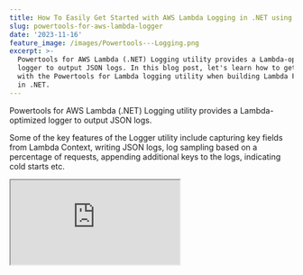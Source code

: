 ```yaml
---
title: How To Easily Get Started with AWS Lambda Logging in .NET using Powertools
slug: powertools-for-aws-lambda-logger
date: '2023-11-16'
feature_image: /images/Powertools---Logging.png
excerpt: >-
  Powertools for AWS Lambda (.NET) Logging utility provides a Lambda-optimized
  logger to output JSON logs. In this blog post, let's learn how to get started
  with the Powertools for Lambda logging utility when building Lambda Functions
  in .NET.
---
```

Powertools for AWS Lambda (.NET) Logging utility provides a Lambda-optimized logger to output JSON logs.

Some of the key features of the Logger utility include capturing key fields from Lambda Context, writing JSON logs, log sampling based on a percentage of requests, appending additional keys to the logs, indicating cold starts etc.

<iframe src="https://www.youtube.com/embed/uQxAIYkdNFM?feature=oembed" />

In this blog post, let's learn how to get started with the Powertools for Lambda Logging utility when building Lambda Functions in .NET.

_This article is sponsored by AWS and is part of my_ [_AWS Series_](/tag/aws/)_._

## Setting Up AWS Powertools Lambda Logging Utility

[Powertools for AWS Lambda (.NET)](https://docs.powertools.aws.dev/lambda/dotnet/) is a suite of utilities for AWS Lambda functions to ease adopting best practices such as tracing, structured logging, custom metrics, and more.

To get started using the Powertools logging utility, you can install it as a NuGet package - `AWS.Lambda.Powertools.Logging`.

### Configuring Lambda Logging Properties

The Logging utility allows setting up a Friendly Service Name across all the logs written under one Lambda Function Handler.

This makes it easy to filter out logs based on your Lambda Handler if you have multiple functions running in the same account and logging into CloudWatch.

This is set either using an Environment Variable (`POWERTOOLS_SERVICE_NAME`) or using an `Logging` attribute on the Lambda Function Handler, as shown below.

```csharp
[Logging(LogEvent = true, Service = "GetWeather")]
public async Task<List<WeatherForecast>> GetWeather(
    APIGatewayHttpApiV2ProxyRequest request, ILambdaContext context)
{
 ...
}
```

Some other properties on the `Logging` attribute that affects all the logs written under the specified Function handler are as below.

-   **LogEvent** → Log incoming event (the first parameter input to the Function Handler is logged)
-   **CorrelationIdPath** → [JSON Pointer Expression](https://datatracker.ietf.org/doc/html/draft-ietf-appsawg-json-pointer-03) to property to use for correlating requests. This is particularly useful if you want to chain logs across multiple Function handlers/services for a single business use case. You can pass along a CorrelationId and use it to log across all services and use it to chain together the logs.
-   **LogLevel** → Minimum Log Level
-   **LoggerOutputCase** → SnakeCase (by default), CamelCase, PascalCase
-   **SamplingRate** → Dynamically set a percentage of requests to log at `DEBUG` level

You can also set some of these properties via environment variables [as listed here](https://docs.powertools.aws.dev/lambda/dotnet/core/logging/#full-list-of-environment-variables).

## Logging Using AWS Powetools Logger

To write a log statement you need an instance of `Microsoft.Extensions.Logging.ILogger`.

You can either use the various static methods on the `AWS.Lambda.Powertools.Logging.Logger` class or use the `Create` function on the same `Logger` class to create a new instance.

### Writing a Simple Log Statement

The below code shows examples of using both ways to log information statements.

```csharp
public Function() => _logger = Logger.Create<Function>();

[Logging(LogEvent = true, Service = "GetWeather", CorrelationIdPath = "/Headers/correlation-id")]
public async Task<List<WeatherForecast>> GetWeather(
    APIGatewayHttpApiV2ProxyRequest request, ILambdaC
{
    Logger.LogInformation("Getting Weather data");
    ...
    _logger.LogInformation("Retrieved weather data and processing");
    ...
}
```

Here's the sample log output from CloudWatch for the first log statement. This output uses the default log formatter. You can [write a custom Log Formatter](https://docs.powertools.aws.dev/lambda/dotnet/core/logging/#custom-log-formatter-bring-your-own-formatter) to change this default output format.

```json
{
    "cold_start": true,
    "xray_trace_id": "1-6553ccea-1bff54847c5e05d125ff4485",
    "correlation_id": "d09b4754-7f00-41cd-90ad-dd7e691d38b2",
    "city_name": "London",
    "function_name": "weathertest-LambdaEmptyFunction1FunctionGetWeather-zQceOL6olYxd",
    "function_version": "$LATEST",
    "function_memory_size": 256,
    "function_arn": "arn:aws:lambda:ap-southeast-2:189107071895:function:weathertest-LambdaEmptyFunction1FunctionGetWeather-zQceOL6olYxd",
    "function_request_id": "500290d6-dd74-40bd-b1fb-1307b16a919a",
    "timestamp": "2023-11-14T19:39:23.9003503Z",
    "level": "Information",
    "service": "GetWeather",
    "name": "LambdaEmptyFunction1.Function",
    "message": "Getting Weather data"
}
```

### Writing Parameterized log statements

All `LogXXX` statements support passing in parameterized log message templates.

```csharp
_logger.LogInformation(
    "Getting Weather Data for city {City}", new[] { cityName });
```

The above code specifies the `City` as a parametrized input and passes the `cityName` to replace it as an object array.

If you have more parameters in the log message template, you can pass in more parameters in the object array (in the same order).

However, note that when passing parameterized log message templates, these parameters are not listed as additional variables in the log output. At the time of writing, it only gets string replaced in the actual template and written to the output as shown below.

```json
{
    "cold_start": true,
    "xray_trace_id": "1-6553ccea-1bff54847c5e05d125ff4485",
    "correlation_id": "d09b4754-7f00-41cd-90ad-dd7e691d38b2",
    "function_name": "weathertest-LambdaEmptyFunction1FunctionGetWeather-zQceOL6olYxd",
    "function_version": "$LATEST",
    "function_memory_size": 256,
    "function_arn": "arn:aws:lambda:ap-southeast-2:189107071895:function:weathertest-LambdaEmptyFunction1FunctionGetWeather-zQceOL6olYxd",
    "function_request_id": "500290d6-dd74-40bd-b1fb-1307b16a919a",
    "timestamp": "2023-11-14T19:39:23.9006757Z",
    "level": "Information",
    "service": "GetWeather",
    "name": "LambdaEmptyFunction1.Function",
    "message": "Getting Weather Data for city London"
}
```

### Logging Additional Keys in Log Output

To log additional keys to the JSON log output you can either pass in an extra parameter to the `LogXXX` statement, which gets logged for that specific statement or use the `AppendKey(s)` function to append key/values to all subsequent log statements.

#### Passing Additional Properties For Each Log Statement

The below log statements pass in an `extraKeys` which is a Dictionary of key-value pairs, that will show up as additional properties on the log output.

```csharp
var extraKeys = new Dictionary<string, string>() {
    { "Count", results.Count.ToString() }, { "cityName", cityName } };
Logger.LogInformation(
    extraKeys,
    "Retrieved data for city {cityName} with count {Count}",
    new[] { cityName, results.Count.ToString() });
```

The log output for the above statement includes the properties Count and cityName passed in as extra key-values to be logged.

```json
{
    "cold_start": true,
    "xray_trace_id": "1-6553ccea-1bff54847c5e05d125ff4485",
    "correlation_id": "d09b4754-7f00-41cd-90ad-dd7e691d38b2",
    "city_name": "London",
    "function_name": "weathertest-LambdaEmptyFunction1FunctionGetWeather-zQceOL6olYxd",
    "function_version": "$LATEST",
    "function_memory_size": 256,
    "function_arn": "arn:aws:lambda:ap-southeast-2:189107071895:function:weathertest-LambdaEmptyFunction1FunctionGetWeather-zQceOL6olYxd",
    "function_request_id": "500290d6-dd74-40bd-b1fb-1307b16a919a",
    "count": 3,
    "timestamp": "2023-11-14T19:39:25.8604302Z",
    "level": "Information",
    "service": "GetWeather",
    "name": "AWS.Lambda.Powertools.Logging.Logger",
    "message": "Retrieved data for city London with count 3"
}
```

The ExtraKeys applies only to the current log statement and subsequent log entires will not have these additional keys if they are not passed to those explicitly.

#### Append Key(s) to all Log Statements

In certain cases we want a set of keys to be available for all log statements happening within a function or class. For example if the request is to get weather data for a specific City (name or id), we might want to know the City Name in all log statements.

In these cases, we can use the `AppendKey` functionality.

```csharp
_logger.AppendKey(nameof(cityName), cityName);
```

The above statement causes all log statements appearing after this statement to have the property `city_name` in that as a JSON attribute value.

#### Clearing Logger State

Depending on where the `ILogger` instance is created it might hold on to some of the additional state-level information getting added to it.

For example in the above scenario, since we `AppendKey` to the logger instance created in the function constructor, it will be available in the subsequent calls to the Lambda Function instance as well.

For values that are always appended, it will overwrite the value with the latest value and won't show up as any problems.

However, if you have keys that are conditionally appended to the logger state, we need to explicitly clear them, so that it does not linger on during the next lambda invocation.

In these cases, we can use the `ClearState` property set to true on the `Logging` attribute.

```chsarp
[Logging(LogEvent = true, Service = "GetWeather", CorrelationIdPath = "/Headers/correlation-id", ClearState = true)]
```

The `ClearState` attribute ensures to delete and reset the logger instance state for subsequent calls. This is required because of the way the Lambda Execution context works.

To learn more about Lambda Execution Context reuse, I highly recommend checking out my blog post on Why You Should Care About Lambda Lifecycle As A .NET Developer.

<PostCard 
  title="Why You Should Care About Lambda Lifecycle As A .NET Developer?"
  description="The Lambda Lifecycle affects the way we write out Function code. Learn some of the dos and don’ts when building Lambda Functions in .NET because of how Lambda initializes the Function classes."
  slug="lambda-lifecycle-and-net/"
  image="/images/Lambda-Lifecycle-2.png"
/>

## Things to be aware of

At the time of writing this blog post, I noticed a couple of things that I think you need to be aware of

-   Any exceptions within the Logger class are currently bubbled up and cause the application to crash. I have raised an issue for this and you can [follow it up here.](https://github.com/aws-powertools/powertools-lambda-dotnet/issues/514#issuecomment-1811082716)
-   As called out earlier parameterized log message templates do not log out the parameters to the output. This however is the default behaviour in other popular logging frameworks. You can follow up on this [issue here](https://github.com/aws-powertools/powertools-lambda-dotnet/issues/496#issuecomment-1805945931).
